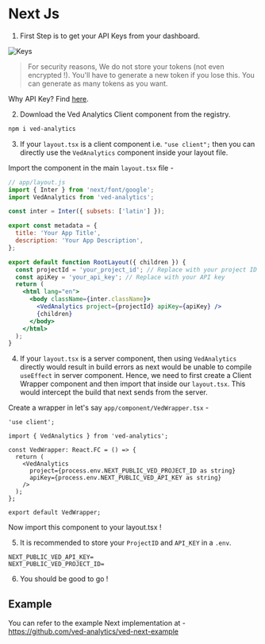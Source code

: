 # Next Js

1. First Step is to get your API Keys from your dashboard.

![Keys](/_static/keys.png)

> For security reasons, We do not store your tokens (not even encrypted !). You'll have to generate a new token if you lose this.
> You can generate as many tokens as you want.

Why API Key? Find [here]().

2.  Download the Ved Analytics Client component from the registry.

```bash
npm i ved-analytics
```

3. If your `layout.tsx` is a client component i.e. `"use client";` then you can directly use the `VedAnalytics` component inside your layout file.

Import the component in the main `layout.tsx` file -

```jsx
// app/layout.js
import { Inter } from 'next/font/google';
import VedAnalytics from 'ved-analytics';

const inter = Inter({ subsets: ['latin'] });

export const metadata = {
  title: 'Your App Title',
  description: 'Your App Description',
};

export default function RootLayout({ children }) {
  const projectId = 'your_project_id'; // Replace with your project ID
  const apiKey = 'your_api_key'; // Replace with your API key
  return (
    <html lang="en">
      <body className={inter.className}>
        <VedAnalytics project={projectId} apiKey={apiKey} />
        {children}
      </body>
    </html>
  );
}
```

4. If your `layout.tsx` is a server component, then using `VedAnalytics` directly would result in build errors as next would be unable to compile `useEffect` in server component.
   Hence, we need to first create a Client Wrapper component and then import that inside our `layout.tsx`. This would intercept the build that next sends from the server.

Create a wrapper in let's say `app/component/VedWrapper.tsx` -

```tsx
'use client';

import { VedAnalytics } from 'ved-analytics';

const VedWrapper: React.FC = () => {
  return (
    <VedAnalytics
      project={process.env.NEXT_PUBLIC_VED_PROJECT_ID as string}
      apiKey={process.env.NEXT_PUBLIC_VED_API_KEY as string}
    />
  );
};

export default VedWrapper;
```

Now import this component to your layout.tsx !

5. It is recommended to store your `ProjectID` and `API_KEY` in a `.env`.

```
NEXT_PUBLIC_VED_API_KEY=
NEXT_PUBLIC_VED_PROJECT_ID=
```

6. You should be good to go !

## Example

You can refer to the example Next implementation at -
https://github.com/ved-analytics/ved-next-example
